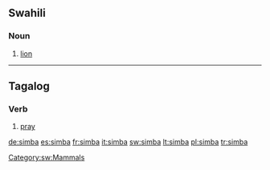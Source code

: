 {{also|Simba}}
==Swahili==

===Noun===
{{infl|sw|noun}}

# [[lion]]

[[Category:sw:Mammals]]

----

==Tagalog==

===Verb===
{{infl|tl|verb}}

# [[pray]]

[[de:simba]]
[[es:simba]]
[[fr:simba]]
[[it:simba]]
[[sw:simba]]
[[lt:simba]]
[[pl:simba]]
[[tr:simba]]